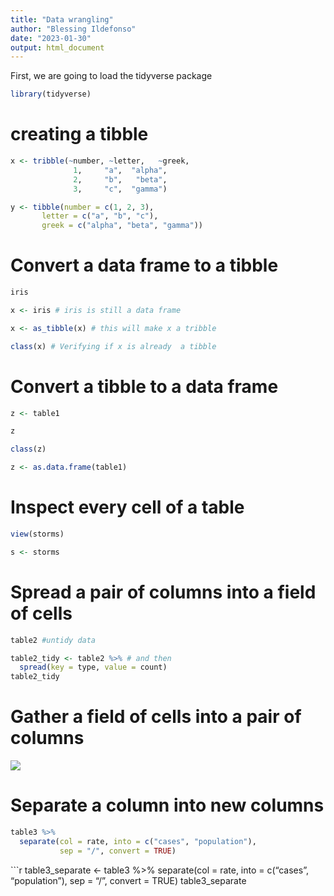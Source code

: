 ```yaml
---
title: "Data wrangling"
author: "Blessing Ildefonso"
date: "2023-01-30"
output: html_document
---
```


First, we are going to load the tidyverse package

```r
library(tidyverse)
```

# creating a tibble

```r
x <- tribble(~number, ~letter,   ~greek,
              1,     "a",  "alpha",
              2,     "b",   "beta",
              3,     "c",  "gamma")
```

```r
y <- tibble(number = c(1, 2, 3), 
       letter = c("a", "b", "c"),
       greek = c("alpha", "beta", "gamma"))
```
# Convert a data frame to a tibble

```r
iris
```

```r
x <- iris # iris is still a data frame
```

```r
x <- as_tibble(x) # this will make x a tribble
```

```r
class(x) # Verifying if x is already  a tibble
```

# Convert a tibble to a data frame

```r
z <- table1
```

```r
z
```

```r
class(z)
```

```r
z <- as.data.frame(table1)
```

# Inspect every cell of a table

```r
view(storms)
```

```r
s <- storms
```

# Spread a pair of columns into a field of cells

```r
table2 #untidy data
```

```r
table2_tidy <- table2 %>% # and then
  spread(key = type, value = count)
table2_tidy
```

# Gather a field of cells into a pair of columns

![](wide-to-long.png)

# Separate a column into new columns

```r
table3 %>% 
  separate(col = rate, into = c("cases", "population"), 
           sep = "/", convert = TRUE)
```

```r
table3_separate <- table3 %>% 
  separate(col = rate, into = c("cases", "population"), 
           sep = "/", convert = TRUE)
table3_separate